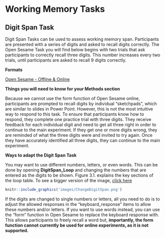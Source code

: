 # Working Memory Tasks 

## Digit Span Task

Digit Span Tasks can be used to assess working memory span. Participants are presented with a series of digits and asked to recall digits correctly. The Open Sesame Task you will find below begins with two trials that ask participants to correctly recall three digits. This number increases every two trials, until participants are asked to recall 9 digits correctly. 

**Formats**

[Open Sesame - Offline & Online](GitHub/DigitSpan_Online.osexp) 

**Things you will need to know for your Methods section**

Because we cannot use the form function of Open Sesame online, participants are prompted to recall digits by individual "sketchpads", which are similar to slides in Power Point. However, this is not the most intuitive way to respond to this task. To ensure that participants know how to respond, they complete one practice trial with three digits. They receive feedback for each individual digit and need to get all three right in order to continue to the main experiment. If they get one or more digits wrong, they are reminded of what the three digits were and invited to try again. Once they have accurately identified all three digits, they can continue to the main experiment.

**Ways to adapt the Digit Span Task**

You may want to use different numbers, letters, or even words. This can be done by opening **DigitSpan_Loop** and changing the numbers that are entered as the digits to be shown. Figure 3.1. explains the key sections of the loop table. To see a bigger version of the image, [click here](https://raw.githubusercontent.com/jmattschey/MScConversionExperiments/master/images/ChangeDigitSpan.png)

```r

knitr::include_graphics('images/ChangeDigitSpan.png')
```

If the digits are changed to single numbers or letters, all you need to do is to adjust the allowed responses in the "keyboard_response" items to allow these numbers and/or letters. If you want to use words instead, you can use the "form" function in Open Sesame to replace the keyboard response with. This allows participants to freely recall a word but, **importantly, the form function cannot currently be used for online experiments, as it is not supported.**

